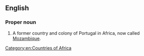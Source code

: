 ==English==
{{wikipedia}}

===Proper noun===
{{en-proper noun}}

# {{senseid|en|Q889394}}A former country and colony of Portugal in Africa, now called [[Mozambique]].
#: {{syn|en|Portuguese Mozambique}}

[[Category:en:Countries of Africa]]